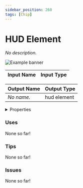 ```yaml
---
sidebar_position: 260
tags: [Chip]
---
```


# HUD Element

*No description.*



![Example banner](./assets/4a3c3d38-f1a4-493b-977f-5444ab2d404b.svg)

| Input Name | Input Type |
|-----------|-----------|

| Output Name | Output Type |
|-----------|-----------|
| *No name.* | hud element |


<details>
  <summary>Properties</summary>
  <div>
    <div>
    <table>
      <thead>
        <tr>
          <th>Is beta required?</th>
          <th>❌</th>
        </tr>
        <tr>
          <th>Is this chip a trolling risk?</th>
          <th>❌</th>
        </tr>
        <tr>
          <th>Chip UUID</th>
          <th>4a3c3d38-f1a4-493b-977f-5444ab2d404b</th>
        </tr>
      </thead>
    </table>
    </div>
  </div>
</details>

### Uses

None so far!

### Tips

None so far!

### Issues

None so far!